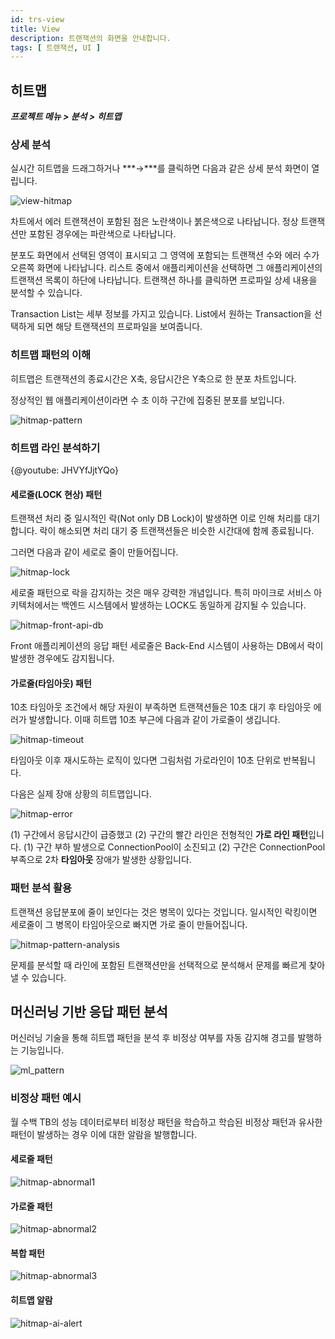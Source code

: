```yaml
---
id: trs-view
title: View
description: 트랜잭션의 화면을 안내합니다. 
tags: [ 트랜잭션, UI ]
---
```


## 히트맵

***프로젝트 메뉴 > 분석 > 히트맵***

### 상세 분석

실시간 히트맵을 드래그하거나 ***→***를 클릭하면 다음과 같은 상세 분석 화면이 열립니다.

![view-hitmap](https://img.whatap.io/media/images/Screenshot_2020-12-15_W_JAVA_DEMO_5490_-_Application_Monitoring11.png)

차트에서 에러 트랜잭션이 포함된 점은 노란색이나 붉은색으로 나타납니다. 정상 트랜잭션만 포함된 경우에는 파란색으로 나타납니다.

분포도 화면에서 선택된 영역이 표시되고 그 영역에 포함되는 트랜잭션 수와 에러 수가 오른쪽 화면에 나타납니다. 리스트 중에서 애플리케이션을 선택하면 그 애플리케이션의 트랜잭션 목록이 하단에 나타납니다. 트랜잭션 하나를 클릭하면 프로파일 상세 내용을 분석할 수 있습니다.

Transaction List는 세부 정보를 가지고 있습니다. List에서 원하는 Transaction을 선택하게 되면 해당 트랜잭션의 프로파일을 보여줍니다.

### 히트맵 패턴의 이해

히트맵은 트랜잭션의 종료시간은 X축, 응답시간은 Y축으로 한 분포 차트입니다.

정상적인 웹 애플리케이션이라면 수 초 이하 구간에 집중된 분포를 보입니다.

![hitmap-pattern](https://img.whatap.io/media/user_guide_application/analysis/h0.png)

### 히트맵 라인 분석하기
{@youtube: JHVYfJjtYQo}

#### 세로줄(LOCK 현상) 패턴

트랜잭션 처리 중 일시적인 락(Not only DB Lock)이 발생하면 이로 인해 처리를 대기합니다. 락이 해소되면 처리 대기 중 트랜잭션들은 비슷한 시간대에 함께 종료됩니다.

그러면 다음과 같이 세로로 줄이 만들어집니다.

![hitmap-lock](https://img.whatap.io/media/user_guide_application/analysis/h3.png)

세로줄 패턴으로 락을 감지하는 것은 매우 강력한 개념입니다. 특히 마이크로 서비스 아키텍처에서는 백엔드 시스템에서 발생하는 LOCK도 동일하게 감지될 수 있습니다.

![hitmap-front-api-db](https://img.whatap.io/media/user_guide_application/analysis/h8.png)

Front 애플리케이션의 응답 패턴 세로줄은 Back-End 시스템이 사용하는 DB에서 락이 발생한 경우에도 감지됩니다.

#### 가로줄(타임아웃) 패턴

10초 타임아웃 조건에서 해당 자원이 부족하면 트랜잭션들은 10초 대기 후 타임아웃 에러가 발생합니다. 이때 히트맵 10초 부근에 다음과 같이 가로줄이 생깁니다.

![hitmap-timeout](https://img.whatap.io/media/user_guide_application/analysis/h2.png)

타임아웃 이후 재시도하는 로직이 있다면 그림처럼 가로라인이 10초 단위로 반복됩니다.

다음은 실제 장애 상황의 히트맵입니다.

![hitmap-error](https://img.whatap.io/media/user_guide_application/analysis/h7.png)

(1) 구간에서 응답시간이 급증했고 (2) 구간의 빨간 라인은 전형적인 **가로 라인 패턴**입니다. (1) 구간 부하 발생으로 ConnectionPool이 소진되고 (2) 구간은 ConnectionPool 부족으로 2차 **타임아웃** 장애가 발생한 상황입니다.

### 패턴 분석 활용

트랜잭션 응답분포에 줄이 보인다는 것은 병목이 있다는 것입니다. 일시적인 락킹이면 세로줄이 그 병목이 타임아웃으로 빠지면 가로 줄이 만들어집니다.

![hitmap-pattern-analysis](https://img.whatap.io/media/user_guide_application/analysis/h4.png)

문제를 분석할 때 라인에 포함된 트랜잭션만을 선택적으로 분석해서 문제를 빠르게 찾아낼 수 있습니다.

## 머신러닝 기반 응답 패턴 분석

머신러닝 기술을 통해 히트맵 패턴을 분석 후 비정상 여부를 자동 감지해 경고를 발행하는 기능입니다.

![ml_pattern](https://img.whatap.io/media/user_guide_application/analysis/ml_pattern.png)

### 비정상 패턴 예시

월 수백 TB의 성능 데이터로부터 비정상 패턴을 학습하고 학습된 비정상 패턴과 유사한 패턴이 발생하는 경우 이에 대한 알람을 발행합니다.

#### 세로줄 패턴

![hitmap-abnormal1](https://img.whatap.io/media/user_guide_application/analysis/h3.png)

#### 가로줄 패턴
![hitmap-abnormal2](https://img.whatap.io/media/user_guide_application/analysis/h2.png)

#### 복합 패턴
![hitmap-abnormal3](https://img.whatap.io/media/user_guide_application/analysis/h7.png)

#### 히트맵 알람

![hitmap-ai-alert](https://img.whatap.io/media/images/ai_alert.png)